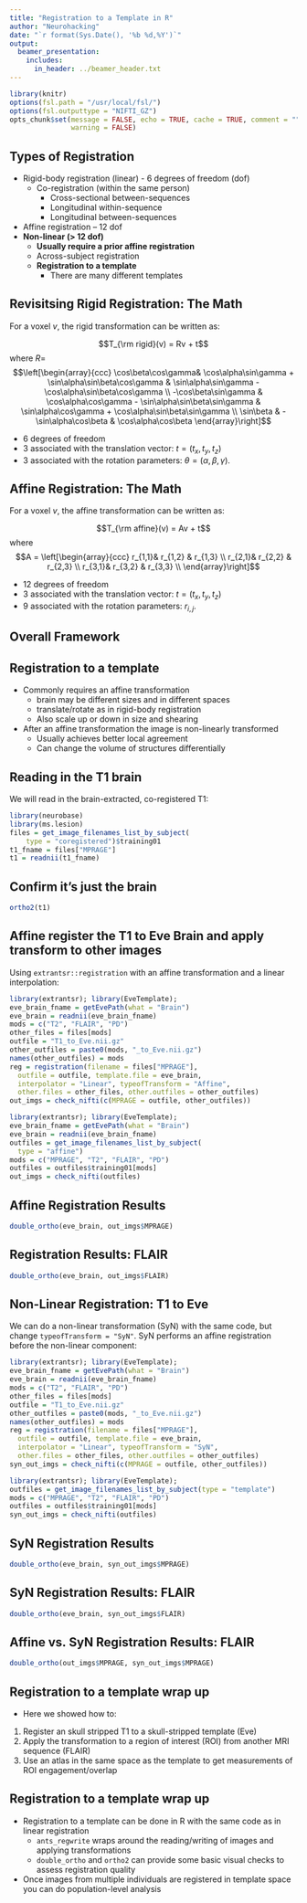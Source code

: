 ```yaml
---
title: "Registration to a Template in R"
author: "Neurohacking"
date: "`r format(Sys.Date(), '%b %d,%Y')`"
output:
  beamer_presentation:
    includes:
      in_header: ../beamer_header.txt
---
```



```r
library(knitr)
options(fsl.path = "/usr/local/fsl/")
options(fsl.outputtype = "NIFTI_GZ")
opts_chunk$set(message = FALSE, echo = TRUE, cache = TRUE, comment = "",
               warning = FALSE)
```


## Types of Registration
- Rigid-body registration (linear) - 6 degrees of freedom (dof)
    - Co-registration (within the same person)
        - Cross-sectional between-sequences
        - Longitudinal within-sequence
        - Longitudinal between-sequences
- Affine registration – 12 dof
- **Non-linear (> 12 dof)**
    - **Usually require a prior affine registration**
    - Across-subject registration
    - **Registration to a template**
        - There are many different templates
    
## Revisitsing Rigid Registration: The Math
For a voxel $v$, the rigid transformation can be written as:

$$T_{\rm rigid}(v) = Rv + t$$
where $R =$
\small
$$\left[\begin{array}{ccc} \cos\beta\cos\gamma& \cos\alpha\sin\gamma + \sin\alpha\sin\beta\cos\gamma & \sin\alpha\sin\gamma - \cos\alpha\sin\beta\cos\gamma \\
-\cos\beta\sin\gamma & \cos\alpha\cos\gamma - \sin\alpha\sin\beta\sin\gamma & \sin\alpha\cos\gamma + \cos\alpha\sin\beta\sin\gamma \\
\sin\beta & -\sin\alpha\cos\beta & \cos\alpha\cos\beta \end{array}\right]$$
\normalsize

- $6$ degrees of freedom
- $3$ associated with the translation vector: $t=(t_x, t_y, t_z)$
- $3$ associated with the rotation parameters: $\theta=(\alpha, \beta,\gamma)$. 


## Affine Registration: The Math
For a voxel $v$, the affine transformation can be written as:

$$T_{\rm affine}(v) = Av + t$$
where 
\small
$$A = \left[\begin{array}{ccc} r_{1,1}& r_{1,2} & r_{1,3} \\
r_{2,1}& r_{2,2} & r_{2,3} \\
r_{3,1}& r_{3,2} & r_{3,3} \\
\end{array}\right]$$
\normalsize

- $12$ degrees of freedom
- $3$ associated with the translation vector: $t=(t_x, t_y, t_z)$
- $9$ associated with the rotation parameters: $r_{i,j}$. 


## Overall Framework
\includegraphics{Non_Linear_Registration_Figure.png}

## Registration to a template
- Commonly requires an affine transformation
    - brain may be different sizes and in different spaces
    - translate/rotate as in rigid-body registration
    - Also scale up or down in size and shearing
- After an affine transformation the image is non-linearly transformed
  - Usually achieves better local agreement
  - Can change the volume of structures differentially

## Reading in the T1 brain
We will read in the brain-extracted, co-registered T1:

```r
library(neurobase)
library(ms.lesion)
files = get_image_filenames_list_by_subject(
    type = "coregistered")$training01
t1_fname = files["MPRAGE"]
t1 = readnii(t1_fname)
```

## Confirm it's just the brain

```r
ortho2(t1)
```


## Affine register the T1 to Eve Brain and apply transform to other images

Using `extrantsr::registration` with an affine transformation and a linear interpolation:

```r
library(extrantsr); library(EveTemplate);
eve_brain_fname = getEvePath(what = "Brain")
eve_brain = readnii(eve_brain_fname)
mods = c("T2", "FLAIR", "PD")
other_files = files[mods]
outfile = "T1_to_Eve.nii.gz"
other_outfiles = paste0(mods, "_to_Eve.nii.gz")
names(other_outfiles) = mods
reg = registration(filename = files["MPRAGE"], 
  outfile = outfile, template.file = eve_brain,
  interpolator = "Linear", typeofTransform = "Affine",
  other.files = other_files, other.outfiles = other_outfiles)
out_imgs = check_nifti(c(MPRAGE = outfile, other_outfiles))
```

```r
library(extrantsr); library(EveTemplate);
eve_brain_fname = getEvePath(what = "Brain")
eve_brain = readnii(eve_brain_fname)
outfiles = get_image_filenames_list_by_subject(
  type = "affine")
mods = c("MPRAGE", "T2", "FLAIR", "PD")
outfiles = outfiles$training01[mods]
out_imgs = check_nifti(outfiles)
```

## Affine Registration Results

```r
double_ortho(eve_brain, out_imgs$MPRAGE)
```


## Registration Results: FLAIR

```r
double_ortho(eve_brain, out_imgs$FLAIR)
```



## Non-Linear Registration: T1 to Eve


We can do a non-linear transformation (SyN) with the same code, but change `typeofTransform = "SyN"`.  SyN performs an affine registration before the non-linear component:

```r
library(extrantsr); library(EveTemplate);
eve_brain_fname = getEvePath(what = "Brain")
eve_brain = readnii(eve_brain_fname)
mods = c("T2", "FLAIR", "PD")
other_files = files[mods]
outfile = "T1_to_Eve.nii.gz"
other_outfiles = paste0(mods, "_to_Eve.nii.gz")
names(other_outfiles) = mods
reg = registration(filename = files["MPRAGE"], 
  outfile = outfile, template.file = eve_brain,
  interpolator = "Linear", typeofTransform = "SyN",
  other.files = other_files, other.outfiles = other_outfiles)
syn_out_imgs = check_nifti(c(MPRAGE = outfile, other_outfiles))
```

```r
library(extrantsr); library(EveTemplate);
outfiles = get_image_filenames_list_by_subject(type = "template")
mods = c("MPRAGE", "T2", "FLAIR", "PD")
outfiles = outfiles$training01[mods]
syn_out_imgs = check_nifti(outfiles)
```

## SyN Registration Results

```r
double_ortho(eve_brain, syn_out_imgs$MPRAGE)
```

## SyN Registration Results: FLAIR

```r
double_ortho(eve_brain, syn_out_imgs$FLAIR)
```

## Affine vs. SyN Registration Results: FLAIR

```r
double_ortho(out_imgs$MPRAGE, syn_out_imgs$MPRAGE)
```

<!-- ## Reading in the atlas and look up table (LUT) -->
<!-- ```{r eve_labels} -->
<!-- #### extracting JHU Eve atlas Type I an labels########### -->
<!-- atlas = "JHU_MNI_SS_WMPM_Type-I" -->
<!-- txtfile = file.path(neurodir, "Template", -->
<!--                     paste0(atlas, "_SlicerLUT.txt")) -->
<!-- ### read look up table (LUT) -->
<!-- jhut1.df = read.table(txtfile, stringsAsFactors=FALSE) -->
<!-- jhut1.df = jhut1.df[, 1:2] -->
<!-- colnames(jhut1.df) = c("index", "Label") -->
<!-- jhut1.df$index = as.numeric(jhut1.df$index) -->
<!-- ## read in the template image -->
<!-- jhut1.img = readNIfTI( -->
<!--   file.path(neurodir, "Template",  -->
<!--             paste0(atlas, ".nii.gz"))) -->
<!-- uimg = sort(unique(c(jhut1.img))) -->
<!-- all.ind = jhut1.df$index -->
<!-- stopifnot(all(uimg %in% all.ind)) -->
<!-- ``` -->


<!-- ## After the warping and interpolation, the ROI is no longer binary -->

<!-- ```{r syn_roi} -->
<!-- hist(c(syn_roi[syn_roi > 0])) -->
<!-- ``` -->

<!-- ## Interpolated ROI is not binary -->
<!-- To estimate the tumor/ROI engagement with areas of the brain we can: -->

<!-- 1.  Threshold the ROI to binary -->
<!-- 2.  Use a weighted sum over the ROI -->

<!-- ## ROI engagement results: engagement of **tumor by region** -->

<!-- Here we make a `data.frame` with the index for the atlas and the value of the ROI for that voxel, take the sum of the ROI by atlas label then scale it to 100%. -->

<!-- ```{r thresh_syn_roi} -->
<!-- library(plyr) -->
<!-- roi.df = data.frame(index = jhut1.img[syn_roi> 0],  -->
<!--                     roi = syn_roi[ syn_roi > 0]) -->
<!-- label_sums = ddply(roi.df, .(index), summarize, -->
<!--   sum_roi = sum(roi), sum_roi_thresh = sum(roi > 0.5) ) -->
<!-- label_sums = merge(label_sums, jhut1.df, by="index") -->
<!-- sums = label_sums # will use later -->
<!-- rownames(label_sums) = label_sums$Label -->
<!-- label_sums$Label = label_sums$index = NULL -->
<!-- label_sums = label_sums[ order(label_sums$sum_roi, -->
<!--                          decreasing = TRUE), ] -->
<!-- ``` -->


<!-- ## ROI engagement results: top 10 regions -->
<!-- Each number represents the percentage of the tumor engaging that region. -->
<!-- \small -->
<!-- ```{r thresh_syn_roi_res} -->
<!-- # scale to percent -->
<!-- label_pct = t(t(label_sums)/colSums(label_sums)) * 100 -->
<!-- head(round(label_pct, 1), 10) -->
<!-- ``` -->
<!-- \normalsize -->


<!-- ## ROI engagement results: engagement of **region by tumor** -->
<!-- Each number represents the percentage of the region engaged by the tumor. -->

<!-- ```{r thresh_syn_roi_res_region} -->
<!-- jhut1.tab = as.data.frame(table(c(jhut1.img))) -->
<!-- colnames(jhut1.tab) = c("index", "size") -->
<!-- region_pct = merge(sums, jhut1.tab, by="index") -->
<!-- rownames(region_pct) = sums$Label -->
<!-- region_pct$Label = region_pct$index = NULL -->
<!-- region_pct = region_pct/region_pct$size * 100 -->
<!-- region_pct$size = NULL -->
<!-- region_pct = region_pct[ order(region_pct$sum_roi, -->
<!--                          decreasing = TRUE), ] -->
<!-- ``` -->



<!-- ## 10 regions with largest percent of region engaged by tumor -->
<!-- Each number represents the percentage of the region engaged by the tumor. -->
<!-- \small -->
<!-- ```{r thresh_syn_roi_res_region_print} -->
<!-- head(round(region_pct, 1), 10) -->
<!-- ``` -->
<!-- \normalsize -->



## Registration to a template wrap up

- Here we showed how to:

1.  Register an skull stripped T1 to a skull-stripped template (Eve)
2.  Apply the transformation to a region of interest (ROI) from another MRI sequence (FLAIR)
3. Use an atlas in the same space as the template to get measurements of ROI engagement/overlap 



## Registration to a template wrap up 


- Registration to a template can be done in R with the same code as in linear registration
    - `ants_regwrite` wraps around the reading/writing of images and applying transformations
    - `double_ortho` and `ortho2` can provide some basic visual checks to assess registration quality
- Once images from multiple individuals are registered in template space you can do population-level analysis



